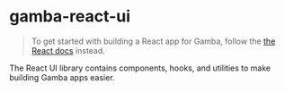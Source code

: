 # gamba-react-ui

> To get started with building a React app for Gamba, follow the [the React docs](/docs/react) instead.

The React UI library contains components, hooks, and utilities to make building Gamba apps easier.

